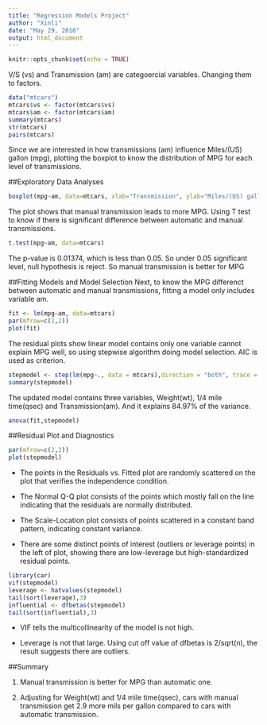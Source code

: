 ```yaml
---
title: "Regression Models Project"
author: "Xinli"
date: "May 29, 2016"
output: html_document
---
```


```r
knitr::opts_chunk$set(echo = TRUE)
```

V/S (vs) and Transmission (am) are categoercial variables. Changing them to factors.  
```r
data("mtcars")
mtcars$vs <- factor(mtcars$vs)
mtcars$am <- factor(mtcars$am)
summary(mtcars)
str(mtcars)
pairs(mtcars)
```

Since we are interested in how transmissions (am) influence Miles/(US) gallon (mpg), plotting the boxplot to know the distribution of MPG for each level of transmissions. 

##Exploratory Data Analyses
```r
boxplot(mpg~am, data=mtcars, xlab="Transmission", ylab="Miles/(US) gallon")
```

The plot shows that manual transmission leads to more MPG. Using T test to know if there is significant difference between automatic and manual transmissions.
```r
t.test(mpg~am, data=mtcars)
```

The p-value is 0.01374, which is less than 0.05. So under 0.05 significant level, null hypothesis is reject. So manual transmission is better for MPG

##Fitting Models and Model Selection
Next, to know the MPG differenct between automatic and manual transmissions, fitting a model only includes variable am. 

```r
fit <- lm(mpg~am, data=mtcars)
par(mfrow=c(2,2))
plot(fit)
```

The residual plots show linear model contains only one variable cannot explain MPG well, so using stepwise algorithm doing model selection. AIC is used as criterion.

```r
stepmodel <- step(lm(mpg~., data = mtcars),direction = "both", trace = 0)
summary(stepmodel)
```
The updated model contains three variables, Weight(wt), 1/4 mile time(qsec) and Transmission(am). And it explains 84.97% of the variance.

```r
anova(fit,stepmodel)
```


##Residual Plot and Diagnostics
```r
par(mfrow=c(2,2))
plot(stepmodel)
```

- The points in the Residuals vs. Fitted plot are randomly scattered on the plot that verifies the independence condition.

- The Normal Q-Q plot consists of the points which mostly fall on the line indicating that the residuals are normally distributed.

- The Scale-Location plot consists of points scattered in a constant band pattern, indicating constant variance.

- There are some distinct points of interest (outliers or leverage points) in the left of plot, showing there are low-leverage but high-standardized residual points.

```r
library(car)
vif(stepmodel)
leverage <- hatvalues(stepmodel)
tail(sort(leverage),3)
influential <- dfbetas(stepmodel)
tail(sort(influential),3)
```
- VIF tells the multicollinearity of the model is not high. 

- Leverage is not that large. Using cut off value of dfbetas is 2/sqrt(n), the result suggests there are outliers.

##Summary

1. Manual transmission is better for MPG than automatic one.

2. Adjusting for Weight(wt) and 1/4 mile time(qsec), cars with manual transmission get 2.9 more mils per gallon compared to cars with automatic transmission.